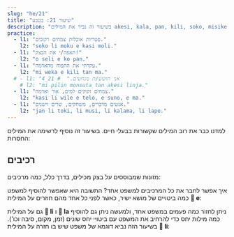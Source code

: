 ```yaml
---
slug: "he/21"
title: "שיעור 21: בטבע"
description: "בשיעור זה נכיר את המילים akesi, kala, pan, kili, soko, misikeke, namako!"
practice:
  - l1: "פטריות אוכלות צמחים רקובים."
    l2: "soko li moku e kasi moli."
  - l1: "תאפה/י את הבצק!"
    l2: "o seli e ko pan."
  - l1: "עקרתי את התפוח מהאדמה."
    l2: "mi weka e kili tan ma."
  # - l1: "אני חושש/ת מנחשים."  # 21_4
    # l2: "mi pilin monsuta tan akesi linja."
  - l1: "צמחים זקוקים למים, אור ואדמה."
    l2: "kasi li wile e telo, e suno, e ma."
  - l1: "אנשים מדברים, משחקים, שרים וישנים."
    l2: "jan li toki, li musi, li kalama, li lape."
---
```




למדנו כבר את רוב המילים שקשורות בבעלי חיים. בשיעור זה נוסיף לרשימה את המילים החסרות:

<List>
  <Word sl="akesi" m="לטאה או זחל כמו נחש או צפרדע" />
  <Word
    sl="kala"
    m="דג או יצור ימי כמו סלמון, לוויתן, כריש או תמנן"
  />
  <Word sl="pan" m="מזון עמילני כמו חיטה, תפוח אדמה, לחם, או פסטה" />
  <Word sl="kili" m="פרי או ירק" />
  <Word sl="soko" m="פטריה" />
  <Word sl="misikeke" m="תרופה" />
  <Word sl="namako" m="תבלין, קישוט, דבר מה שמוסיפים למשהו קיים" />
  <Sentence sl="soko li kili nasa." m="פטריות הן צמחים מוזרים." />
  <Sentence
    sl="kala suli li alasa e kala lili."
    m="דג גדול מנסה לצוד דג קטן."
  />
  <Sentence
    sl="mi o moku e misikeke lon tenpo mute."
    m="אני צריך/ה לקחת תרופות בקביעות."
  />
</List>

## רכיבים

מזונות שמבוססים על בצק מכילים, בדרך כלל, כמה מרכיבים:

<List>
  <Sentence sp="󱥋󱤧󱤓󱤉󱥢" sl="pan li jo <u>e soweli</u>." m="הפיצה מכילה בשר." />
  <Sentence sp="󱥋󱤧󱤓󱤉󱤚" sl="pan li jo <u>e kili</u>." m="הפיצה מכילה ירקות." />
  <Sentence sp="󱥋󱤧󱤓󱤉󱥸" sl="pan li jo <u>e namako</u>." m="הפיצה מכילה תבלינים." />
</List>

איך אפשר לחבר את כל המרכיבים למשפט אחד? התשובה היא שאפשר להוסיף למשפט כמה ביטויים של מושא ישיר, כאשר לפני כל אחד מהם חוזרים על המילית  **󱤉 e**:

<List>
  <Sentence
    sl="pan li jo e soweli e kili e namako."
    m="הפיצה מכילה בשר, ירקות ותבלינים"
  />
</List>

גם על המילית **󱤧 li** ו **󱤡 la** ניתן לחזור כמה פעמים במשפט אחד, ולמעשה ניתן גם להוסיף כמה מילות יחס כדי להרחיב את המשפט עם ביטויי יחס שונים (זמן, מקום, סיבה וכו'). בשיעור הזה נביא דוגמא של משפט שיש בו חזרה על המילית **󱤧 li**: 

<List>
  <Sentence sl="jan li alasa e kala." m="האיש/ה דג/ה דגים." />
  <Sentence sl="jan li seli e ona." m="האיש/ה מבשל/ת אותם." />
  <Sentence sl="jan li moku e ona." m="האיש/ה אוכל/ת אותם." />
  <Sentence sl="jan li alasa e kala, li seli e ona, li moku e ona." 
		m="האיש/ה דג/ה דגים, מבשל/ת אותם, ואוכל/ת אותם." />
</List>

<Practice exercises={frontmatter.practice} client:load />

